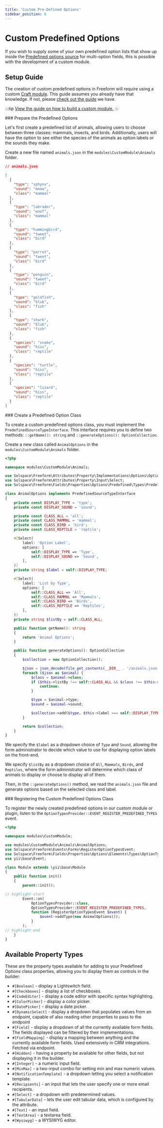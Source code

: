 ```yaml
---
title: 'Custom Pre-Defined Options'
sidebar_position: 6
---
```



# Custom Predefined Options<BadgeGroup><Badge type="lite" text="Lite" /><Badge type="pro" text="Pro" /></BadgeGroup>

If you wish to supply some of your own predefined option lists that show up inside the [Predefined options source](../forms/fields.mdx#populating-field-options) for multi-option fields, this is possible with the development of a custom module.

## Setup Guide

The creation of custom predefined options in Freeform will require using a custom [Craft module](https://craftcms.com/docs/5.x/extend/module-guide.html). This guide assumes you already have that knowledge. If not, please [check out the guide](../guides/developer/building-a-custom-module.mdx) we have.

:::tip
[View the guide on how to build a custom module.](../guides/developer/building-a-custom-module.mdx)
:::

<VerticalStepWrapper>
<StepMarkdown>
### Prepare the Predefined Options

Let's first create a predefined list of animals, allowing users to choose between three classes: mammals, insects, and birds. Additionally, users will have the option to see either the species of the animals as option labels or the sounds they make.

Create a new file named `animals.json` in the `modules\CustomModule\Animals` folder.

```json
// animals.json

[
  {
    "type": "sphynx",
    "sound": "meow",
    "class": "mammal"
  },
  {
    "type": "labrador",
    "sound": "woof",
    "class": "mammal"
  },
  {
    "type": "hummingbird",
    "sound": "tweet",
    "class": "bird"
  },
  {
    "type": "parrot",
    "sound": "tweet",
    "class": "bird"
  },
  {
    "type": "penguin",
    "sound": "tweet",
    "class": "bird"
  },
  {
    "type": "goldfish",
    "sound": "blub",
    "class": "fish"
  },
  {
    "type": "shark",
    "sound": "blub",
    "class": "fish"
  },
  {
    "species": "snake",
    "sound": "hiss",
    "class": "reptile"
  },
  {
    "species": "turtle",
    "sound": "hiss",
    "class": "reptile"
  },
  {
    "species": "lizard",
    "sound": "hiss",
    "class": "reptile"
  }
]
```

</StepMarkdown>
<StepMarkdown>
### Create a Predefined Option Class

To create a custom predefined options class, you must implement the `PredefinedSourceTypeInterface`. This interface requires you to define two methods: `::getName(): string` and `::generateOptions(): OptionCollection`.

Create a new class called `AnimalOptions` in the `modules\CustomModule\Animals` folder.

```php showLineNumbers
<?php

namespace modules\CustomModule\Animals;

use Solspace\Freeform\Attributes\Property\Implementations\Options\OptionCollection;
use Solspace\Freeform\Attributes\Property\Input\Select;
use Solspace\Freeform\Fields\Properties\Options\Predefined\Types\PredefinedSourceTypeInterface;

class AnimalOptions implements PredefinedSourceTypeInterface
{
    private const DISPLAY_TYPE = 'type';
    private const DISPLAY_SOUND = 'sound';

    private const CLASS_ALL = 'all';
    private const CLASS_MAMMAL = 'mammal';
    private const CLASS_BIRD = 'bird';
    private const CLASS_REPTILE = 'reptile';

    #[Select(
        label: 'Option Label',
        options: [
            self::DISPLAY_TYPE => 'Type',
            self::DISPLAY_SOUND => 'Sound',
        ],
    )]
    private string $label = self::DISPLAY_TYPE;

    #[Select(
        label: 'List by Type',
        options: [
            self::CLASS_ALL => 'All',
            self::CLASS_MAMMAL => 'Mammals',
            self::CLASS_BIRD => 'Birds',
            self::CLASS_REPTILE => 'Reptiles',
        ],
    )]
    private string $listBy = self::CLASS_ALL;

    public function getName(): string
    {
        return 'Animal Options';
    }

    public function generateOptions(): OptionCollection
    {
        $collection = new OptionCollection();

        $json = json_decode(file_get_contents(__DIR__ . '/animals.json'));
        foreach ($json as $animal) {
            $class = $animal->class;
            if ($this->listBy !== self::CLASS_ALL && $class !== $this->listBy) {
                continue;
            }

            $type = $animal->type;
            $sound = $animal->sound;

            $collection->add($type, $this->label === self::DISPLAY_TYPE ? $type : $sound);
        }

        return $collection;
    }
}
```

We specify the `$label` as a dropdown choice of `Type` and `Sound`, allowing the form administrator to decide which value to use for displaying option labels on the front-end.

We specify `$listBy` as a dropdown choice of `All`, `Mammals`, `Birds`, and `Reptiles`, where the form administrator will determine which class of animals to display or choose to display all of them.

Then, in the `::generateOptions()` method, we read the `animals.json` file and generate options based on the selected class and label.

</StepMarkdown>
<StepMarkdown>
### Registering the Custom Predefined Options Class

To register the newly created predefined options in our custom module or plugin, listen to the `OptionTypesProvider::EVENT_REGISTER_PREDEFINED_TYPES` event.

```php showLineNumbers
<?php

namespace modules\CustomModule;

use modules\CustomModule\Animals\AnimalOptions;
use Solspace\Freeform\Events\Forms\RegisterOptionTypesEvent;
use Solspace\Freeform\Fields\Properties\Options\Elements\Types\OptionTypesProvider;
use yii\base\Event;

class Module extends \yii\base\Module
{
    public function init()
    {
        parent::init();

// highlight-start
        Event::on(
            OptionTypesProvider::class,
            OptionTypesProvider::EVENT_REGISTER_PREDEFINED_TYPES,
            function (RegisterOptionTypesEvent $event) {
                $event->addType(new AnimalOptions());
            }
        );
// highlight-end
    }
}
```

</StepMarkdown>
</VerticalStepWrapper>

## Available Property Types

These are the property types available for adding to your Predefined Options class properties, allowing you to display them as controls in the builder:

- `#[Boolean]` - display a Lightswitch field.
- `#[Checkboxes]` - display a list of checkboxes.
- `#[CodeEditor]` - display a code editor with specific syntax highlighting.
- `#[ColorPicker]` - display a color picker.
- `#[DatePicker]` - display a date picker.
- `#[DynamicSelect]` - display a dropdown that populates values from an endpoint, capable of also reading other properties to pass to the endpoint
- `#[Field]` - display a dropdown of all the currently available form fields. The fields displayed can be filtered by their implementations.
- `#[FieldMapping]` - display a mapping between anything and the currently available form fields. Used extensively in CRM integrations. Fetched via endpoint.
- `#[Hidden]` - having a property be available for other fields, but not displaying it in the builder.
- `#[Integer]` - a numeric input field.
- `#[MinMax]` - a two-input combo for setting min and max numeric values.
- `#[NotificationTemplate]` - a dropdown letting you select a notification template.
- `#[Recipients]` - an input that lets the user specify one or more email recipients.
- `#[Select]` - a dropdown with predetermined values.
- `#[TabularData]` - lets the user edit tabular data, which is configured by the attribute.
- `#[Text]` - an input field.
- `#[TextArea]` - a textarea field.
- `#[Wysiwyg]` - a WYSIWYG editor.
